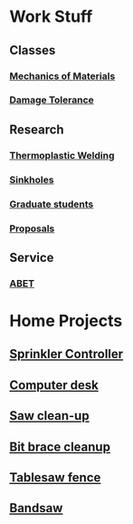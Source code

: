 = Work Stuff =

== Classes ==
=== [[Mechanics of Materials]] ===
=== [[Damage Tolerance]] ===

== Research ==
=== [[Thermoplastic Welding]] ===
=== [[Sinkholes]] ===
=== [[Graduate students]] ===
=== [[Proposals]] ===

== Service ==
=== [[ABET]] ===


= Home Projects =
== [[Sprinkler Controller]] ==
== [[Computer desk]] ==
== [[Saw clean-up]] ==
== [[Bit brace cleanup]] ==
== [[Tablesaw fence]] ==
== [[Bandsaw]] ==
